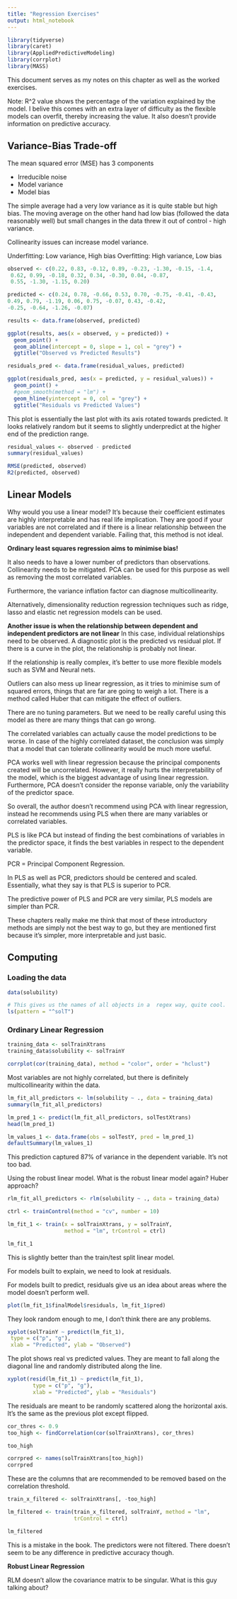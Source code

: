 ```yaml
---
title: "Regression Exercises"
output: html_notebook
---
```


```r
library(tidyverse)
library(caret)
library(AppliedPredictiveModeling)
library(corrplot)
library(MASS)
```

This document serves as my notes on this chapter as well as the worked exercises.

Note: R^2 value shows the percentage of the variation explained by the model. I belive this comes
with an extra layer of difficulty as the flexible models can overfit, thereby increasing the value.
It also doesn't provide information on predictive accuracy.

## Variance-Bias Trade-off

The mean squared error (MSE) has 3 components

* Irreducible noise
* Model variance
* Model bias

The simple average had a very low variance as it is quite stable but high bias.
The moving average on the other hand had low bias (followed the data reasonably well)
but small changes in the data threw it out of control - high variance.

Collinearity issues can increase model variance.

Underfitting: Low variance, High bias
Overfitting: High variance, Low bias

```r
observed <- c(0.22, 0.83, -0.12, 0.89, -0.23, -1.30, -0.15, -1.4,
 0.62, 0.99, -0.18, 0.32, 0.34, -0.30, 0.04, -0.87,
 0.55, -1.30, -1.15, 0.20)

predicted <- c(0.24, 0.78, -0.66, 0.53, 0.70, -0.75, -0.41, -0.43,
0.49, 0.79, -1.19, 0.06, 0.75, -0.07, 0.43, -0.42,
-0.25, -0.64, -1.26, -0.07)

results <- data.frame(observed, predicted)
```

```r
ggplot(results, aes(x = observed, y = predicted)) +
  geom_point() +
  geom_abline(intercept = 0, slope = 1, col = "grey") +
  ggtitle("Observed vs Predicted Results")
```

```r
residuals_pred <- data.frame(residual_values, predicted)

ggplot(residuals_pred, aes(x = predicted, y = residual_values)) +
  geom_point() +
  #geom_smooth(method = "lm") +
  geom_hline(yintercept = 0, col = "grey") +
  ggtitle("Residuals vs Predicted Values")
```

This plot is essentially the last plot with its axis rotated towards predicted.
It looks relatively random but it seems to slightly underpredict at the higher end of the prediction range.

```r
residual_values <- observed - predicted
summary(residual_values)
```

```r
RMSE(predicted, observed)
R2(predicted, observed)
```

## Linear Models

Why would you use a linear model? It's because their coefficient estimates are highly interpretable and has real life implication.
They are good if your variables are not correlated and if there is a linear relationship between the independent and dependent variable.
Failing that, this method is not ideal. 

**Ordinary least squares regression aims to minimise bias!**

It also needs to have a lower number of predictors than observations. Collinearity needs to be mitigated.
PCA can be used for this purpose as well as removing the most correlated variables.

Furthermore, the variance inflation factor can diagnose multicollinearity.

Alternatively, dimensionality reduction regression techniques such as ridge, lasso and elastic net regression models can be used.

**Another issue is when the relationship between dependent and independent predictors are not linear**
In this case, individual relationships need to be observed. A diagnostic plot is the predicted vs residual plot. If there is a curve in the plot,
the relationship is probably not linear.

If the relationship is really complex, it's better to use more flexible models such as SVM and Neural nets.

Outliers can also mess up linear regression, as it tries to minimise sum of squared errors, things that are far are going to weigh a lot.
There is a method called Huber that can mitigate the effect of outliers.

There are no tuning parameters. But we need to be really careful using this model as there are many things that can go wrong.

The correlated variables can actually cause the model predictions to be worse.
In case of the highly correlated dataset, the conclusion was simply that a model that can tolerate collinearity would be much more useful.

PCA works well with linear regression because the principal components created will be uncorrelated. However, it really hurts the interpretability of
the model, which is the biggest advantage of using linear regression. Furthermore, PCA doesn't consider the reponse variable, only
the variability of the predictor space.

So overall, the author doesn't recommend using PCA with linear regression, instead he recommends using PLS when there are many variables or 
correlated variables.

PLS is like PCA but instead of finding the best combinations of variables in the predictor space, it finds the best
variables in respect to the dependent variable. 

PCR = Principal Component Regression.

In PLS as well as PCR, predictors should be centered and scaled.
Essentially, what they say is that PLS is superior to PCR.

The predictive power of PLS and PCR are very similar, PLS models are simpler than PCR.

These chapters really make me think that most of these introductory methods are simply not the best way to go, but 
they are mentioned first because it's simpler, more interpretable and just basic.

## Computing

### Loading the data
```r
data(solubility)

# This gives us the names of all objects in a  regex way, quite cool.
ls(pattern = "^solT")
```

### Ordinary Linear Regression

```r
training_data <- solTrainXtrans
training_data$solubility <- solTrainY
```

```r
corrplot(cor(training_data), method = "color", order = "hclust")
```

Most variables are not highly correlated, but there is definitely multicollinearity within the data.

```r
lm_fit_all_predictors <- lm(solubility ~ ., data = training_data)
summary(lm_fit_all_predictors)
```

```r
lm_pred_1 <- predict(lm_fit_all_predictors, solTestXtrans)
head(lm_pred_1)
```

```r
lm_values_1 <- data.frame(obs = solTestY, pred = lm_pred_1)
defaultSummary(lm_values_1)
```

This prediction captured 87% of variance in the dependent variable. It's not too bad.

Using the robust linear model. What is the robust linear model again? Huber approach?

```r
rlm_fit_all_predictors <- rlm(solubility ~ ., data = training_data)
```

```r
ctrl <- trainControl(method = "cv", number = 10)

lm_fit_1 <- train(x = solTrainXtrans, y = solTrainY,
                  method = "lm", trControl = ctrl)
```

```r
lm_fit_1
```
This is slightly better than the train/test split linear model.

For models built to explain, we need to look at residuals.

For models built to predict, residuals give us an idea about areas where the model doesn't perform well.

```r
plot(lm_fit_1$finalModel$residuals, lm_fit_1$pred)
```
They look random enough to me, I don't think there are any problems.

```r
xyplot(solTrainY ~ predict(lm_fit_1),
 type = c("p", "g"),
 xlab = "Predicted", ylab = "Observed")
```
The plot shows real vs predicted values. They are meant to fall along the diagonal line and randomly distributed along the line.


```r
xyplot(resid(lm_fit_1) ~ predict(lm_fit_1),
        type = c("p", "g"),
        xlab = "Predicted", ylab = "Residuals")
```

The residuals are meant to be randomly scattered along the horizontal axis. It's the same as the previous plot except flipped.

```r
cor_thres <- 0.9
too_high <- findCorrelation(cor(solTrainXtrans), cor_thres)

too_high
```

```r
corrpred <- names(solTrainXtrans[too_high])
corrpred
```
These are the columns that are recommended to be removed based on the correlation threshold.

```r
train_x_filtered <- solTrainXtrans[, -too_high]

lm_filtered <- train(train_x_filtered, solTrainY, method = "lm",
                     trControl = ctrl)

lm_filtered
```
This is a mistake in the book. The predictors were not filtered.
There doesn't seem to be any difference in predictive accuracy though.

**Robust Linear Regression**

RLM doesn't allow the covariance matrix to be singular. What is this guy talking about?









